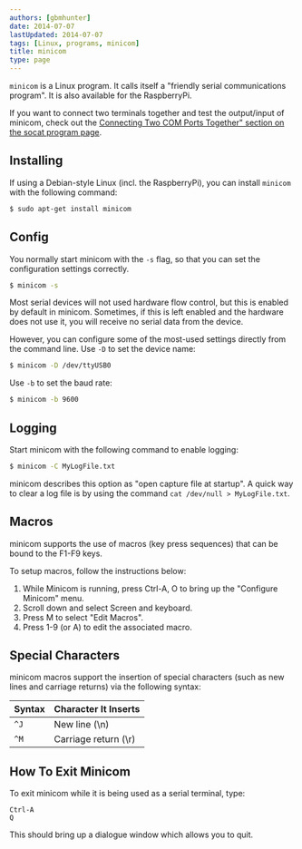 ```yaml
---
authors: [gbmhunter]
date: 2014-07-07
lastUpdated: 2014-07-07
tags: [Linux, programs, minicom]
title: minicom
type: page
---
```


`minicom` is a Linux program. It calls itself a "friendly serial communications program". It is also available for the RaspberryPi.

If you want to connect two terminals together and test the output/input of minicom, check out the [Connecting Two COM Ports Together" section on the socat program page](/programming/operating-systems/linux/programs/socat#connecting-two-com-ports-together).

## Installing

If using a Debian-style Linux (incl. the RaspberryPi), you can install `minicom` with the following command:

```sh   
$ sudo apt-get install minicom
```  

## Config

You normally start minicom with the `-s` flag, so that you can set the configuration settings correctly.

```sh    
$ minicom -s
```

<Aside type="caution">
Most serial devices will not used hardware flow control, but this is enabled by default in minicom. Sometimes, if this is left enabled and the hardware does not use it, you will receive no serial data from the device.
</Aside>

However, you can configure some of the most-used settings directly from the command line. Use `-D` to set the device name:

```sh   
$ minicom -D /dev/ttyUSB0
```

Use `-b` to set the baud rate:

```sh   
$ minicom -b 9600
```  

## Logging

Start minicom with the following command to enable logging:

```sh   
$ minicom -C MyLogFile.txt
```  

minicom describes this option as "open capture file at startup". A quick way to clear a log file is by using the command `cat /dev/null > MyLogFile.txt`.

## Macros

minicom supports the use of macros (key press sequences) that can be bound to the F1-F9 keys.

To setup macros, follow the instructions below:

1. While Minicom is running, press Ctrl-A, O to bring up the "Configure Minicom" menu.
2. Scroll down and select Screen and keyboard.
3. Press M to select "Edit Macros".
4. Press 1-9 (or A) to edit the associated macro.

## Special Characters

minicom macros support the insertion of special characters (such as new lines and carriage returns) via the following syntax:

<table>
    <thead>
        <tr>
            <th>Syntax</th>
            <th>Character It Inserts</th>
        </tr>
    </thead>
<tbody>
<tr>
<td ><code>^J</code></td>
<td >New line (\n)</td>
</tr>
<tr>
<td><code>^M</code></td>
<td >Carriage return (\r)</td>
</tr>
</tbody>
</table>

## How To Exit Minicom

To exit minicom while it is being used as a serial terminal, type:

```text
Ctrl-A
Q
```

This should bring up a dialogue window which allows you to quit.
